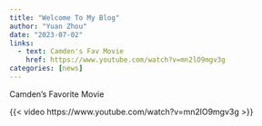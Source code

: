 ```yaml
---
title: "Welcome To My Blog"
author: "Yuan Zhou"
date: "2023-07-02"
links:
  - text: Camden's Fav Movie
    href: https://www.youtube.com/watch?v=mn2lO9mgv3g
categories: [news]
---
```


Camden's Favorite Movie

{{< video https://www.youtube.com/watch?v=mn2lO9mgv3g >}}